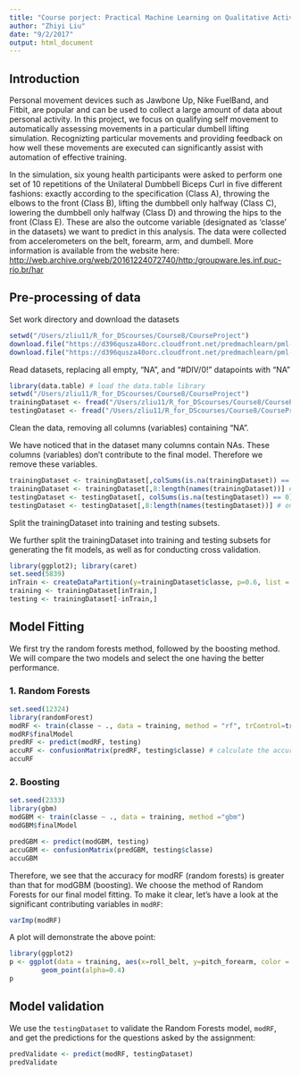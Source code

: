 ```yaml
---
title: "Course porject: Practical Machine Learning on Qualitative Activity Recognition"
author: "Zhiyi Liu"
date: "9/2/2017"
output: html_document
---
```


## Introduction

Personal movement devices such as Jawbone Up, Nike FuelBand, and Fitbit, are popular and can be used to collect a large amount of data about personal activity. In this project, we focus on qualifying self movement to automatically assessing movements in a particular dumbell lifting simulation. Recognizting particular movements and providing feedback on how well these movements are executed can significantly assist with automation of effective training.

In the simulation, six young health participants were asked to perform one set of 10 repetitions of the Unilateral Dumbbell Biceps Curl in five different fashions: exactly according to the specification (Class A), throwing the elbows to the front (Class B), lifting the dumbbell only halfway (Class C), lowering the dumbbell only halfway (Class D) and throwing the hips to the front (Class E). These are also the outcome variable (designated as 'classe' in the datasets) we want to predict in this analysis. The data were collected from accelerometers on the belt, forearm, arm, and dumbell. More information is available from the website here: [http://web.archive.org/web/20161224072740/http:/groupware.les.inf.puc-rio.br/har](http://web.archive.org/web/20161224072740/http:/groupware.les.inf.puc-rio.br/har)


## Pre-processing of data

Set work directory and download the datasets
```r
setwd("/Users/zliu11/R_for_DScourses/Course8/CourseProject")
download.file("https://d396qusza40orc.cloudfront.net/predmachlearn/pml-training.csv", destfile = "pml-training.csv")
download.file("https://d396qusza40orc.cloudfront.net/predmachlearn/pml-testing.csv", destfile = "pml-testing.csv")
```

Read datasets, replacing all empty, "NA", and "#DIV/0!" datapoints with "NA"
```r
library(data.table) # load the data.table library
setwd("/Users/zliu11/R_for_DScourses/Course8/CourseProject")
trainingDataset <- fread("/Users/zliu11/R_for_DScourses/Course8/CourseProject/pml-training.csv", na.strings = c("NA","",'#DIV/0!'), data.table = F)
testingDataset <- fread("/Users/zliu11/R_for_DScourses/Course8/CourseProject/pml-testing.csv", na.strings = c("NA","",'#DIV/0!'), data.table = F)
```

Clean the data, removing all columns (variables) containing "NA".

We have noticed that in the dataset many columns contain NAs. These columns (variables) don't contribute to the final model. Therefore we remove these variables.
```r
trainingDataset <- trainingDataset[,colSums(is.na(trainingDataset)) == 0]
trainingDataset <- trainingDataset[,8:length(names(trainingDataset))] # only keep relevant variables
testingDataset <- testingDataset[, colSums(is.na(testingDataset)) == 0]
testingDataset <- testingDataset[,8:length(names(testingDataset))] # only keep relevant variables
```

Split the trainingDataset into training and testing subsets.

We further split the trainingDataset into training and testing subsets for generating the fit models, as well as for conducting cross validation.
```r
library(ggplot2); library(caret)
set.seed(5839)
inTrain <- createDataPartition(y=trainingDataset$classe, p=0.6, list = F)
training <- trainingDataset[inTrain,]
testing <- trainingDataset[-inTrain,]
```

## Model Fitting
We first try the random forests method, followed by the boosting method. We will compare the two models and select the one having the better performance. 

### 1. Random Forests
```r
set.seed(12324)
library(randomForest)
modRF <- train(classe ~ ., data = training, method = "rf", trControl=trainControl(method='cv'), number=5)
modRF$finalModel
predRF <- predict(modRF, testing)
accuRF <- confusionMatrix(predRF, testing$classe) # calculate the accuracy
accuRF
```

### 2. Boosting
```r
set.seed(2333)
library(gbm)
modGBM <- train(classe ~ ., data = training, method ="gbm")
modGBM$finalModel
```
```r
predGBM <- predict(modGBM, testing)
accuGBM <- confusionMatrix(predGBM, testing$classe)
accuGBM
```

Therefore, we see that the accuracy for modRF (random forests) is greater than that for modGBM (boosting). We choose the method of Random Forests for our final model fitting. To make it clear, let's have a look at the significant contributing variables in `modRF`:
```r
varImp(modRF)
```

A plot will demonstrate the above point:
```r
library(ggplot2)
p <- ggplot(data = training, aes(x=roll_belt, y=pitch_forearm, color = factor(classe))) +
        geom_point(alpha=0.4)
p
```

## Model validation
We use the `testingDataset` to validate the Random Forests model, `modRF`, and get the predictions for the questions asked by the assignment:
```r
predValidate <- predict(modRF, testingDataset)
predValidate
```


